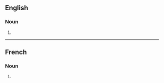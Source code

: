 ==English==

===Noun===
{{head|en|noun form}}

# {{plural of|oubliette|lang=en}}

----

==French==

===Noun===
{{head|fr|noun plural form|g=f}}

# {{plural of|oubliette|lang=fr}}